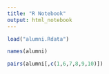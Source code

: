 ```yaml
---
title: "R Notebook"
output: html_notebook
---
```


```r
load("alumni.Rdata")

names(alumni)

```

```r
pairs(alumni[,c(1,6,7,8,9,10)])
```

